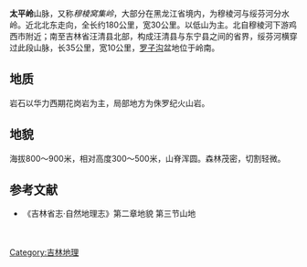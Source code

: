 {{no footnotes|time=2014-06-06T02:45:01+00:00}}
{{refimprove|time=2014-06-06T02:45:01+00:00}}
'''太平岭'''山脉，又称''穆棱窝集岭''，大部分在黑龙江省境内，为穆棱河与绥芬河分水岭。近北北东走向，全长约180公里，宽30公里。以低山为主。北自穆棱河下游鸡西市附近；南至吉林省汪清县北部，构成汪清县与东宁县之间的省界，绥芬河横穿过此段山脉，长35公里，宽10公里，[[罗子沟镇|罗子沟]]盆地位于岭南。
==地质==
岩石以华力西期花岗岩为主，局部地方为侏罗纪火山岩。
==地貌==
海拔800～900米，相对高度300～500米，山脊浑圆。森林茂密，切割轻微。
==参考文献==
* 《吉林省志·自然地理志》第二章地貌 第三节山地
[[Category:吉林地理|Category:吉林地理]]　